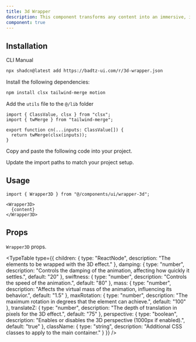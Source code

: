 ```yaml
---
title: 3d Wrapper
description: This component transforms any content into an immersive, interactive 3D experience. It tracks cursor movements to animate a smooth rotation, creating a captivating depth effect.
component: true
---
```


<ComponentPreview
  name="3d-wrapper-demo"
  className="[&_.preview>[data-orientation=vertical]]:sm:max-w-[80%] **:[.preview]:min-h-[400px]"
  description="This component transforms any content into an immersive, interactive 3D experience. It tracks cursor movements to animate a smooth rotation, creating a captivating depth effect."
  align="center"
/>

## Installation

<CodeTabs>

<TabsList>
  <TabsTrigger value="cli">CLI</TabsTrigger>
  <TabsTrigger value="manual">Manual</TabsTrigger>
</TabsList>

<TabsContent value="cli">

```bash
npx shadcn@latest add https://badtz-ui.com/r/3d-wrapper.json
```

</TabsContent>

<TabsContent value="manual">

<Steps>

<Step>Install the following dependencies:</Step>

```bash
npm install clsx tailwind-merge motion
```

<Step>Add the `utils` file to the `@/lib` folder</Step>
  ```tsx showLineNumbers
  import { ClassValue, clsx } from "clsx";
  import { twMerge } from "tailwind-merge";

  export function cn(...inputs: ClassValue[]) {
    return twMerge(clsx(inputs));
  }
  ```

<Step>Copy and paste the following code into your project.</Step>

<ComponentSource name="3d-wrapper" title="components/ui/3d-wrapper.tsx" />

<Step>Update the import paths to match your project setup.</Step>

</Steps>

</TabsContent>

</CodeTabs>

## Usage

```tsx showLineNumbers
import { Wrapper3D } from "@/components/ui/wrapper-3d";
```

```tsx showLineNumbers
<Wrapper3D>
  {content}
</Wrapper3D>
```

## Props

`Wrapper3D` props.

<TypeTable
  type={{
    children: {
      type: "ReactNode",
      description: "The elements to be wrapped with the 3D effect."
    },
    damping: {
      type: "number",
      description: "Controls the damping of the animation, affecting how quickly it settles.",
      default: "20"
    },
    swiftness: {
      type: "number", 
      description: "Controls the speed of the animation.",
      default: "80"
    },
    mass: {
      type: "number",
      description: "Affects the virtual mass of the animation, influencing its behavior.",
      default: "1.5"
    },
    maxRotation: {
      type: "number",
      description: "The maximum rotation in degrees that the element can achieve.",
      default: "100"
    },
    translateZ: {
      type: "number",
      description: "The depth of translation in pixels for the 3D effect.",
      default: "75"
    },
    perspective: {
      type: "boolean",
      description: "Enables or disables the 3D perspective (1000px if enabled).",
      default: "true"
    },
    className: {
      type: "string",
      description: "Additional CSS classes to apply to the main container."
    }
  }}
/>
